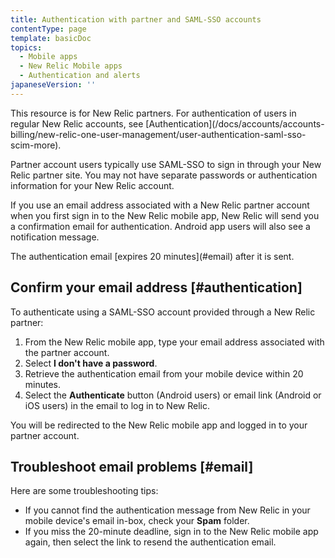 ```yaml
---
title: Authentication with partner and SAML-SSO accounts
contentType: page
template: basicDoc
topics:
  - Mobile apps
  - New Relic Mobile apps
  - Authentication and alerts
japaneseVersion: ''
---
```


<Callout variant="important">
  This resource is for New Relic partners. For authentication of users in regular New Relic accounts, see [Authentication](/docs/accounts/accounts-billing/new-relic-one-user-management/user-authentication-saml-sso-scim-more).
</Callout>

Partner account users typically use SAML-SSO to sign in through your New Relic partner site. You may not have separate passwords or authentication information for your New Relic account.

If you use an email address associated with a New Relic partner account when you first sign in to the New Relic mobile app, New Relic will send you a confirmation email for authentication. Android app users will also see a notification message.

<Callout variant="important">
  The authentication email [expires 20 minutes](#email) after it is sent.
</Callout>

## Confirm your email address [#authentication]

To authenticate using a SAML-SSO account provided through a New Relic partner:

1. From the New Relic mobile app, type your email address associated with the partner account.
2. Select **I don't have a password**.
3. Retrieve the authentication email from your mobile device within 20 minutes.
4. Select the **Authenticate** button (Android users) or email link (Android or iOS users) in the email to log in to New Relic.

You will be redirected to the New Relic mobile app and logged in to your partner account.

## Troubleshoot email problems [#email]

Here are some troubleshooting tips:

* If you cannot find the authentication message from New Relic in your mobile device's email in-box, check your **Spam** folder.
* If you miss the 20-minute deadline, sign in to the New Relic mobile app again, then select the link to resend the authentication email.
